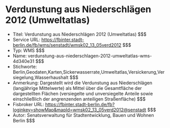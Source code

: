 # Verdunstung aus Niederschlägen 2012 (Umweltatlas)
- Titel: Verdunstung aus Niederschlägen 2012 (Umweltatlas) $$$
- Service URL: https://fbinter.stadt-berlin.de/fb/wms/senstadt/wmsk02_13_05verd2012 $$$
- Typ: WMS $$$
- Name: verdunstung-aus-niederschlagen-2012-umweltatlas-wms-4d340e31 $$$
- Stichworte: Berlin,Geodaten,Karten,Sickerwasserrate,Umweltatlas,Versickerung,Versiegelung,Wasserhaushalt $$$
- Anmerkung: Dargestellt wird die Verdunstung aus Niederschlägen (langjährige Mittelwerte) als Mittel über die Gesamtfläche der dargestellten Flächen (versiegelte und unversiegelte Anteile sowie einschließlich der angrenzenden anteiligen Straßenfläche) $$$
- Fisbroker URL: https://fbinter.stadt-berlin.de/fb?loginkey=showMap&mapId=wmsk02_13_05verd2012@senstadt $$$
- Autor: Senatsverwaltung für Stadtentwicklung, Bauen und Wohnen Berlin $$$
